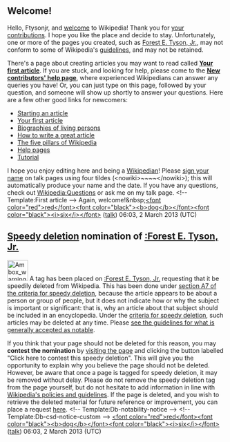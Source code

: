 <article id="38682397" title=User talk:Ftysonjr>
	<talkpage id="38682397" title="User talk:Ftysonjr">

== Welcome! ==

Hello, Ftysonjr, and [[Wikipedia:Welcome, newcomers|welcome]] to Wikipedia! Thank you for [[Special:Contributions/Ftysonjr|your contributions]]. I hope you like the place and decide to stay. Unfortunately, one or more of the pages you created, such as [[Forest E. Tyson, Jr.]], may not conform to some of Wikipedia's [[Wikipedia:List of policies|guidelines]], and may not be retained. 

There's a page about creating articles you may want to read called '''[[Wikipedia:Your first article|Your first article]]'''. If you are stuck, and looking for help, please come to the '''[[Wikipedia:New contributors' help page|New contributors' help page]]''', where experienced Wikipedians can answer any queries you have! Or, you can just type '''{{t|helpme}}''' on this page, followed by your question, and someone will show up shortly to answer your questions. Here are a few other good links for newcomers:
* [[Wikipedia:Starting an article|Starting an article]]
* [[Wikipedia:Your first article|Your first article]]
* [[Wikipedia:Biographies of living persons|Biographies of living persons]]
* [[Wikipedia:How to write a great article|How to write a great article]]
* [[Wikipedia:Five pillars|The five pillars of Wikipedia]]
* [[Help:Contents|Help pages]]
* [[Wikipedia:Tutorial|Tutorial]]
I hope you enjoy editing here and being a [[Wikipedia:Wikipedians|Wikipedian]]! Please [[Wikipedia:Signatures|sign your name]] on talk pages using four tildes (&lt;nowiki&gt;~~~~&lt;/nowiki&gt;); this will automatically produce your name and the date. If you have any questions, check out [[Wikipedia:Questions]] or ask me on my talk page. &lt;!-- Template:First article --&gt; Again, welcome!&amp;nbsp;[[USER:reddogsix|&lt;font color=&quot;red&quot;&gt;red&lt;/font&gt;&lt;font color=&quot;black&quot;&gt;&lt;b&gt;dog&lt;/b&gt;&lt;/font&gt;&lt;font color=&quot;black&quot;&gt;&lt;i&gt;six&lt;/i&gt;&lt;/font&gt;]] ([[User talk:reddogsix#top|talk]]) 06:03, 2 March 2013 (UTC)

==[[Wikipedia:Criteria for speedy deletion|Speedy deletion]] nomination of [[:Forest E. Tyson, Jr.]]==
[[Image:Ambox warning pn.svg|48px|left|alt=|link=]]
{{Quote box|quote=&lt;p&gt;If this is the first article that you have created, you may want to read [[WP:Your first article|the guide to writing your first article]].&lt;/p&gt;&lt;p&gt;You may want to consider using the [[Wikipedia:Article wizard|Article Wizard]] to help you create articles.&lt;/p&gt;|width=20%|align=right}}
A tag has been placed on [[:Forest E. Tyson, Jr.]] requesting that it be speedily deleted from Wikipedia. This has been done under [[WP:CSD#A7|section A7 of the criteria for speedy deletion]], because the article appears to be about a person or group of people, but it does not indicate how or why the subject is important or significant: that is, why an article about that subject should be included in an encyclopedia. Under the [[WP:CSD#Articles|criteria for speedy deletion]], such articles may be deleted at any time. Please [[Wikipedia:Notability|see the guidelines for what is generally accepted as notable]]. 

If you think that your page should not be deleted for this reason, you may '''contest the nomination''' by [[:Forest E. Tyson, Jr.|visiting the page]] and clicking the button labelled &quot;Click here to contest this speedy deletion&quot;. This will give you the opportunity to explain why you believe the page should not be deleted. However, be aware that once a page is tagged for speedy deletion, it may be removed without delay. Please do not remove the speedy deletion tag from the page yourself, but do not hesitate to add information in line with [[Wikipedia:List of policies|Wikipedia's policies and guidelines]]. If the page is deleted, and you wish to retrieve the deleted material for future reference or improvement, you can place a request [[WP:RFUD|here]]. &lt;!-- Template:Db-notability-notice --&gt; &lt;!-- Template:Db-csd-notice-custom --&gt; [[USER:reddogsix|&lt;font color=&quot;red&quot;&gt;red&lt;/font&gt;&lt;font color=&quot;black&quot;&gt;&lt;b&gt;dog&lt;/b&gt;&lt;/font&gt;&lt;font color=&quot;black&quot;&gt;&lt;i&gt;six&lt;/i&gt;&lt;/font&gt;]] ([[User talk:reddogsix#top|talk]]) 06:03, 2 March 2013 (UTC)
	</talkpage>
</article>